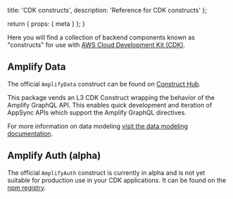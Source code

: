   title: 'CDK constructs',
  description: 'Reference for CDK constructs'
};

  return {
    props: {
      meta
    }
  };
}

Here you will find a collection of backend components known as "constructs" for use with [AWS Cloud Development Kit (CDK)](https://aws.amazon.com/cdk/).

## Amplify Data

The official `AmplifyData` construct can be found on [Construct Hub](https://constructs.dev/packages/@aws-amplify/data-construct/?lang=typescript).

<Callout>
This package vends an L3 CDK Construct wrapping the behavior of the Amplify GraphQL API. This enables quick development and iteration of AppSync APIs which support the Amplify GraphQL directives.
</Callout>

For more information on data modeling [visit the data modeling documentation](/gen2/build-a-backend/data/data-modeling).

## Amplify Auth (alpha)

The official `AmplifyAuth` construct is currently in alpha and is not yet suitable for production use in your CDK applications. It can be found on the [npm registry](https://www.npmjs.com/package/@aws-amplify/auth-construct-alpha).
